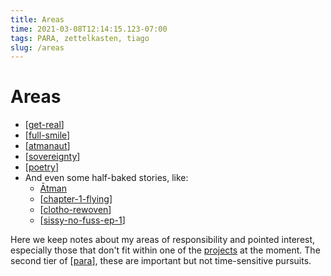 ```yaml
---
title: Areas
time: 2021-03-08T12:14:15.123-07:00
tags: PARA, zettelkasten, tiago
slug: /areas
---
```


# Areas

- [[get-real]]
- [[full-smile]]
- [[atmanaut]]
- [[sovereignty]]
- [[poetry]]
- And even some half-baked stories, like:
  - [Ātman](areas/stories/atman)
  - [[chapter-1-flying]]
  - [[clotho-rewoven]]
  - [[sissy-no-fuss-ep-1]]

Here we keep notes about my areas of responsibility and pointed interest, especially those that don't fit within one of the [projects](projects) at the moment. The second tier of [[para]], these are important but not time-sensitive pursuits.

[//begin]: # 'Autogenerated link references for markdown compatibility'
[get-real]: areas/get-real 'Get-Real'
[full-smile]: areas/full-smile 'Full Smile'
[atmanaut]: areas/atmanaut 'Atmanaut'
[sovereignty]: areas/sovereignty 'Sovereignty'
[poetry]: areas/poetry 'Poetry'
[chapter-1-flying]: areas/stories/playing-title/chapter-1-flying 'Playing Title'
[clotho-rewoven]: areas/stories/clotho-rewoven 'Clotho Rewoven: Confessions of Fate'
[sissy-no-fuss-ep-1]: areas/stories/sissy-no-fuss/sissy-no-fuss-ep-1 'Sissy Nofuss'
[para]: archives/roam/para 'PARA method'
[//end]: # 'Autogenerated link references'
